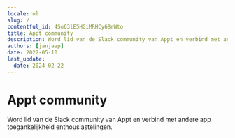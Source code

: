 ```yaml
---
locale: nl
slug: /
contentful_id: 4So63lE5HGiMRHCy68rWto
title: Appt community
description: Word lid van de Slack community van Appt en verbind met andere app toegankelijkheid enthousiastelingen.
authors: [janjaap]
date: 2022-05-10
last_update:
  date: 2024-02-22
---
```


# Appt community

Word lid van de Slack community van Appt en verbind met andere app toegankelijkheid enthousiastelingen.

<CustomLink url="https://appt.li/slack" label="Word lid van onze Slack workspace" external={true} appearance="primary button" />